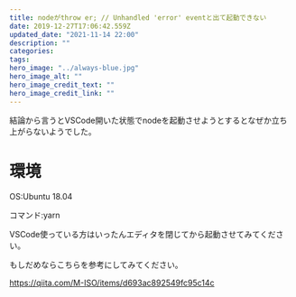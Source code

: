 ```yaml
---
title: nodeがthrow er; // Unhandled 'error' eventと出て起動できない
date: 2019-12-27T17:06:42.559Z
updated_date: "2021-11-14 22:00"
description: ""
categories:
tags:
hero_image: "../always-blue.jpg"
hero_image_alt: ""
hero_image_credit_text: ""
hero_image_credit_link: ""
---
```

結論から言うとVSCode開いた状態でnodeを起動させようとするとなぜか立ち上がらないようでした。

# 環境
OS:Ubuntu 18.04

コマンド:yarn

VSCode使っている方はいったんエディタを閉じてから起動させてみてください。

もしだめならこちらを参考にしてみてください。

https://qiita.com/M-ISO/items/d693ac892549fc95c14c
